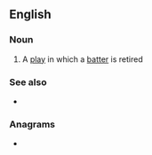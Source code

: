 ==English==

===Noun===
{{en-noun}}

# {{lb|en|baseball}} A [[play]] in which a [[batter]] is retired

===See also===
* {{l|en|put out}}

===Anagrams===
* {{l|en|output}}
